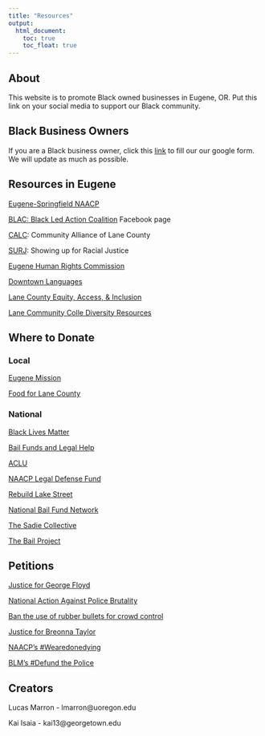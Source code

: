 ```yaml
---
title: "Resources"
output:
  html_document:
    toc: true
    toc_float: true
---
```

## **About**

This website is to promote Black owned businesses in Eugene, OR. Put this link on your social media to support our Black community.

## **Black Business Owners**

If you are a Black business owner, click this [link](https://docs.google.com/forms/d/1e7nEvFQVpagAC_ZzlDfW_Rm4X396wPdgyj8i8J1lNzM) to fill our our google form. We will update as much as possible.

## **Resources in Eugene**

[Eugene-Springfield NAACP](https://naacplanecounty.org)

[BLAC: Black Led Action Coalition](https://www.facebook.com/blackledactioncoalition/?hc_ref=ARRq4Yv6WuxZ1Jse3HPi-M_TcWfUdPO7xGcGhhT9HP9f0owdyCsy6c-SUpL3qwfcuPg&fref=nf&__tn__=kC-R) Facebook page

[CALC](http://www.calclane.org/): Community Alliance of Lane County

[SURJ](https://www.showingupforracialjustice.org/chapters-and-affiliates.html): Showing up for Racial Justice

[Eugene Human Rights Commission](https://www.eugene-or.gov/526/Human-Rights-Commission)

[Downtown Languages](https://downtownlanguages.org/)

[Lane County Equity, Access, & Inclusion](https://www.lanecounty.org/government/county_departments/county_administration/equity_access_and_inclusion)

[Lane Community Colle Diversity Resources](https://libraryguides.lanecc.edu/culturalcomp)

## **Where to Donate**

### Local

[Eugene Mission](https://www.eugenemission.org/ways-to-give/donate-items/)

[Food for Lane County](https://foodforlanecounty.org/donate/donate-food/)

### National

[Black Lives Matter](https://secure.actblue.com/donate/ms_blm_homepage_2019)

[Bail Funds and Legal Help](https://docs.google.com/document/d/1CjZMORRVuv-I-qo4B0YfmOTqIOa3GUS207t5iuLZmyA/edit)

[ACLU](https://action.aclu.org/give/now?)

[NAACP Legal Defense Fund](https://www.naacpldf.org/about-us/)

[Rebuild Lake Street](https://www.welovelakestreet.com)

[National Bail Fund Network](https://www.communityjusticeexchange.org/nbfn-directory)

[The Sadie Collective](https://www.sadiecollective.org/donate)

[The Bail Project](https://secure.givelively.org/donate/the-bail-project)




## **Petitions**

[Justice for George Floyd](https://www.justiceforbigfloyd.com)

[National Action Against Police Brutality](https://www.change.org/p/national-action-against-police-brutality-and-murder)

[Ban the use of rubber bullets for crowd control](https://www.change.org/p/un-and-us-government-ban-the-use-of-rubber-bullets?recruiter=922712485&recruited_by_id=62d8f120-fdb6-11e8-8dbd-0dee42fd9442&utm_source=share_petition&utm_medium=copylink&utm_campaign=petition_dashboard)

[Justice for Breonna Taylor](https://www.change.org/p/andy-beshear-justice-for-breonna-taylor?utm_content=cl_sharecopy_22077589_en-US%3Av4&recruiter=319353471&recruited_by_id=129af720-1490-11e5-9c6e-8515d331dad3&utm_source=share_petition&utm_medium=copylink&utm_campaign=psf_combo_share_initial&utm_term=50bd38eb3cd647ea9681819861c8f293)

[NAACP's #Wearedonedying](https://www.naacp.org/campaigns/we-are-done-dying/)

[BLM's #Defund the Police](https://blacklivesmatter.com/defundthepolice/)



## Creators

Lucas Marron - lmarron@uoregon.edu

Kai Isaia - kai13@georgetown.edu